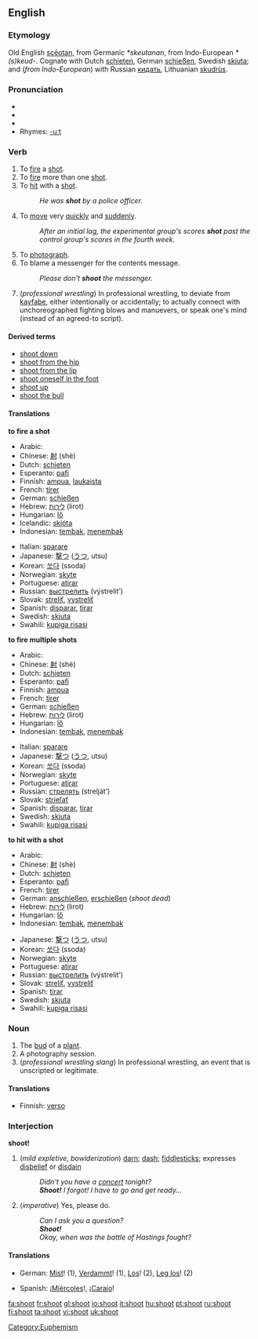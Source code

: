 ==English==

===Etymology===
Old English [[sceotan|scēotan]], from Germanic ''*skeutanan'', from Indo-European ''*(s)keud-''.  Cognate with Dutch [[schieten]], German [[schießen]], Swedish [[skjuta]]; and (''from Indo-European'') with Russian [[кидать]], Lithuanian [[skudrùs]].

===Pronunciation===
*{{SAMPA|/'Sut/}}
*{{IPA|/'ʃut/}}
*{{audio|en-us-shoot.ogg|Audio (US)}}
*Rhymes: [[Rhymes:English:-uːt|-uːt]]

===Verb===
{{en-verb|shoots|shooting|shot|'''[[shot]]''', or archaic '''[[shotten]]'''}}

# To [[fire]] a [[shot]].
# To [[fire]] more than one [[shot]].
# To [[hit]] with a [[shot]].
#:''He was '''shot''' by a police officer.''
# To [[move]] very [[quickly]] and [[suddenly]].
#:''After an initial lag, the experimental group's scores '''shot''' past the control group's scores in the fourth week.''
# To [[photograph]].
# To blame a messenger for the contents message.
#:''Please don't '''shoot''' the messenger.''
# (''professional wrestling'') In professional wrestling, to deviate from [[kayfabe]], either intentionally or accidentally; to actually connect with unchoreographed fighting blows and manuevers, or speak one's mind (instead of an agreed-to script).

====Derived terms====
*[[shoot down]]
*[[shoot from the hip]]
*[[shoot from the lip]]
*[[shoot oneself in the foot]]
*[[shoot up]]
*[[shoot the bull]]

====Translations====
'''to fire a shot'''
{{top}}
*Arabic: {{ARchar|[[صوب]]}} {{IPAchar|(ʂáwwaba)}}
*Chinese: [[射]] (shè)
*Dutch: [[schieten]]
*Esperanto: [[pafi]]
*Finnish: [[ampua]], [[laukaista]]
*French: [[tirer]]
*German: [[schießen]]
*Hebrew: [[לירות]] (lirot)
*Hungarian: [[lő]]
*Icelandic: [[skjóta]]
*Indonesian: [[tembak]], [[tembak|menembak]]
{{mid}}
*Italian: [[sparare]]
*Japanese: [[撃つ]] ([[うつ]], utsu)
*Korean: [[쏘다]] (ssoda)
*Norwegian: [[skyte]]
*Portuguese: [[atirar]]
*Russian: [[выстрелить]] (výstrelit’)
*Slovak: [[streliť]], [[vystreliť]]
*Spanish: [[disparar]], [[tirar]]
*Swedish: [[skjuta]]
*Swahili: [[kupiga risasi]]
{{bottom}}

'''to fire multiple shots'''
{{top}}
*Arabic: {{ARchar|[[صوب]]}} {{IPAchar|(ʂáwwaba)}}
*Chinese: [[射]] (shè)
*Dutch: [[schieten]]
*Esperanto: [[pafi]]
*Finnish: [[ampua]]
*French: [[tirer]]
*German: [[schießen]]
*Hebrew: [[לירות]] (lirot)
*Hungarian: [[lő]]
*Indonesian: [[tembak]], [[tembak|menembak]]
{{mid}}
*Italian: [[sparare]]
*Japanese: [[撃つ]] ([[うつ]], utsu)
*Korean: [[쏘다]] (ssoda)
*Norwegian: [[skyte]]
*Portuguese: [[atirar]]
*Russian: [[стрелять]] (strelját’)
*Slovak: [[strieľať]]
*Spanish: [[disparar]], [[tirar]]
*Swedish: [[skjuta]]
*Swahili: [[kupiga risasi]]
{{bottom}}

'''to hit with a shot'''
{{top}}
*Arabic: {{ARchar|[[صوب]]}} {{IPAchar|(ʂáwwaba)}}
*Chinese: [[射]] (shè)
*Dutch: [[schieten]]
*Esperanto: [[pafi]]
*French: [[tirer]]
*German: [[anschießen]], [[erschießen]] (''shoot dead'')
*Hebrew: [[לירות]] (lirot)
*Hungarian: [[lő]]
*Indonesian: [[tembak]], [[tembak|menembak]]
{{mid}}
*Japanese: [[撃つ]] ([[うつ]], utsu)
*Korean: [[쏘다]] (ssoda)
*Norwegian: [[skyte]]
*Portuguese: [[atirar]]
*Russian: [[выстрелить]] (výstrelit’)
*Slovak: [[streliť]], [[vystreliť]]
*Spanish: [[tirar]]
*Swedish: [[skjuta]]
*Swahili: [[kupiga risasi]]
{{bottom}}

===Noun===
{{en-noun}}

# The [[bud]] of a [[plant]].
# A photography session.
# (''professional wrestling slang'') In professional wrestling, an event that is unscripted or legitimate.

====Translations====
{{top}}
*Finnish: [[verso]]
{{mid}}
{{bottom}}

===Interjection===
'''shoot!'''
# (''mild expletive, bowlderization'') [[darn]]; [[dash]]; [[fiddlesticks]]; expresses [[disbelief]] or [[disdain]]
#: ''Didn't you have a [[concert]] tonight?''
#: '''''Shoot!''' I forgot! I have to go and get ready...''
# (''imperative'') Yes, please do.
#: ''Can I ask you a question?''
#: '''''Shoot!'''''
#: ''Okay, when was the battle of Hastings fought?''

====Translations====
{{top}}
*German: [[Mist]]! (1), [[Verdammt]]! (1), [[Los]]! (2), [[Leg los]]! (2)
{{mid}}
*Spanish: ¡[[miércoles |Miércoles]]!, ¡[[Carajo]]!
{{bottom}}

[[Category:Euphemism]]

[[fa:shoot]]
[[fr:shoot]]
[[gl:shoot]]
[[io:shoot]]
[[it:shoot]]
[[hu:shoot]]
[[pt:shoot]]
[[ru:shoot]]
[[fi:shoot]]
[[ta:shoot]]
[[vi:shoot]]
[[uk:shoot]]